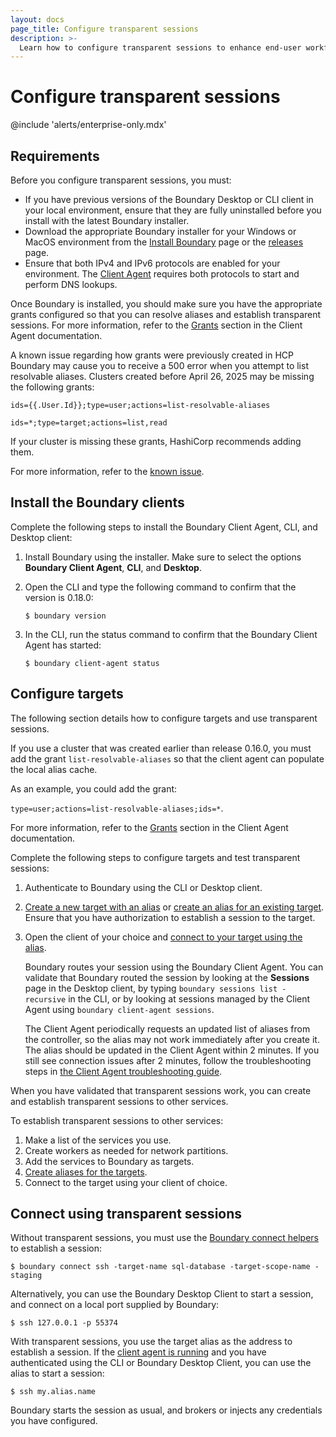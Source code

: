 ```yaml
---
layout: docs
page_title: Configure transparent sessions
description: >-
  Learn how to configure transparent sessions to enhance end-user workflows and simplify target access.
---
```


# Configure transparent sessions

@include 'alerts/enterprise-only.mdx'

## Requirements

Before you configure transparent sessions, you must:

- If you have previous versions of the Boundary Desktop or CLI client in your local environment, ensure that they are fully uninstalled before you install with the latest Boundary installer.
- Download the appropriate Boundary installer for your Windows or MacOS environment from the [Install Boundary](/boundary/install#installer) page or the [releases](https://releases.hashicorp.com/boundary-installer) page.
- Ensure that both IPv4 and IPv6 protocols are enabled for your environment. The [Client Agent](/boundary/docs/api-clients/client-agent) requires both protocols to start and perform DNS lookups.

Once Boundary is installed, you should make sure you have the appropriate grants configured so that you can resolve aliases and establish transparent sessions.
For more information, refer to the [Grants](/boundary/docs/api-clients/client-agent#grants) section in the Client Agent documentation.

   <Warning>

   A known issue regarding how grants were previously created in HCP Boundary may cause you to receive a 500 error when you attempt to list resolvable aliases.
   Clusters created before April 26, 2025 may be missing the following grants:

   `ids={{.User.Id}};type=user;actions=list-resolvable-aliases`

   `ids=*;type=target;actions=list,read`

   If your cluster is missing these grants, HashiCorp recommends adding them.

   For more information, refer to the [known issue](/boundary/docs/release-notes/v0_19_0#hcp-grants).

   </Warning>

## Install the Boundary clients

Complete the following steps to install the Boundary Client Agent, CLI, and Desktop client:

1. Install Boundary using the installer.
Make sure to select the options **Boundary Client Agent**, **CLI**, and **Desktop**.
1. Open the CLI and type the following command to confirm that the version is 0.18.0:
   ```shell-session
   $ boundary version
   ```
1. In the CLI, run the status command to confirm that the Boundary Client Agent has started:

   ```shell-session
   $ boundary client-agent status
   ```

## Configure targets

The following section details how to configure targets and use transparent sessions.

<Tip>

If you use a cluster that was created earlier than release 0.16.0, you must add the grant `list-resolvable-aliases` so that the client agent can populate the local alias cache.

As an example, you could add the grant:

`type=user;actions=list-resolvable-aliases;ids=*`.

For more information, refer to the [Grants](/boundary/docs/api-clients/client-agent#grants) section in the Client Agent documentation.

</Tip>

Complete the following steps to configure targets and test transparent sessions:

1. Authenticate to Boundary using the CLI or Desktop client.
1. [Create a new target with an alias](/boundary/docs/concepts/aliases#create-an-alias-during-target-creation) or [create an alias for an existing target](/boundary/docs/concepts/aliases#create-an-alias-for-an-existing-target).
Ensure that you have authorization to establish a session to the target.
1. Open the client of your choice and [connect to your target using the alias](/boundary/docs/concepts/aliases#connect-to-a-target-using-an-alias).

   Boundary routes your session using the Boundary Client Agent.
   You can validate that Boundary routed the session by looking at the **Sessions** page in the Desktop client, by typing `boundary sessions list -recursive` in the CLI, or by looking at sessions managed by the Client Agent using `boundary client-agent sessions`.

   <Note>

   The Client Agent periodically requests an updated list of aliases from the controller, so the alias may not work immediately after you create it.
   The alias should be updated in the Client Agent within 2 minutes. If you still see connection issues after 2 minutes, follow the troubleshooting steps in [the Client Agent troubleshooting guide](/boundary/docs/api-clients/client-agent#troubleshooting).

   </Note>

When you have validated that transparent sessions work, you can create and establish transparent sessions to other services.

To establish transparent sessions to other services:

1. Make a list of the services you use.
1. Create workers as needed for network partitions.
1. Add the services to Boundary as targets.
1. [Create aliases for the targets](/boundary/docs/configuration/target-aliases/create-target-alias).
1. Connect to the target using your client of choice.

## Connect using transparent sessions

Without transparent sessions, you must use the [Boundary connect helpers](/boundary/docs/concepts/connection-workflows) to establish a session:

```shell-session
$ boundary connect ssh -target-name sql-database -target-scope-name -staging
```

Alternatively, you can use the Boundary Desktop Client to start a session, and connect on a local port supplied by Boundary:

```shell-session
$ ssh 127.0.0.1 -p 55374
```

With transparent sessions, you use the target alias as the address to establish a session. If the [client agent is running](#install-the-boundary-clients) and you have authenticated using the CLI or Boundary Desktop Client, you can use the alias to start a session:

```shell-session
$ ssh my.alias.name
```

Boundary starts the session as usual, and brokers or injects any credentials you have configured.
